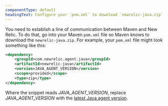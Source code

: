 ```yaml
---
componentType: default
headingText: Configure your `pom.xml` to download `newrelic-java.zip`
---
```


You need to establish a line of communication between Maven and New Relic. To do that, go into your Maven `pom.xml` file so Maven knows to download the `newrelic-java.zip`. For example, your `pom.xml` file might look something like this: 

```xml
<dependency>
    <groupId>com.newrelic.agent.java</groupId>
    <artifactId>newrelic-java</artifactId>
    <version>JAVA_AGENT_VERSION</version>
    <scope>provided</scope>
    <type>zip</type>
</dependency>
```

Where the snippet reads <var>JAVA_AGENT_VERSION</var>, replace <var>JAVA_AGENT_VERSION</var> with the [latest Java agent version](/docs/agents/java-agent/getting-started/java-release-notes).
